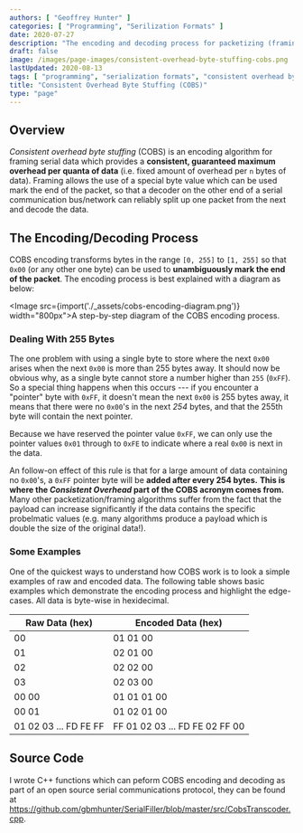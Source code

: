 ```yaml
---
authors: [ "Geoffrey Hunter" ]
categories: [ "Programming", "Serilization Formats" ]
date: 2020-07-27
description: "The encoding and decoding process for packetizing (framing) data using Consistent Overhead Byte Stuffing (COBS)."
draft: false
image: /images/page-images/consistent-overhead-byte-stuffing-cobs.png
lastUpdated: 2020-08-13
tags: [ "programming", "serialization formats", "consistent overhead byte stuffing", "COBS", "C++", "encoding", "decoding", "packetizing", "framing" ]
title: "Consistent Overhead Byte Stuffing (COBS)"
type: "page"
---
```



## Overview

_Consistent overhead byte stuffing_ (COBS) is an encoding algorithm for framing serial data which provides a **consistent, guaranteed maximum overhead per quanta of data** (i.e. fixed amount of overhead per `n` bytes of data). Framing allows the use of a special byte value which can be used mark the end of the packet, so that a decoder on the other end of a serial communication bus/network can reliably split up one packet from the next and decode the data.

## The Encoding/Decoding Process

COBS encoding transforms bytes in the range `[0, 255]` to `[1, 255]` so that `0x00` (or any other one byte) can be used to **unambiguously mark the end of the packet**. The encoding process is best explained with a diagram as below:

<Image src={import('./_assets/cobs-encoding-diagram.png')} width="800px">A step-by-step diagram of the COBS encoding process.</Image>

### Dealing With 255 Bytes

The one problem with using a single byte to store where the next `0x00` arises when the next `0x00` is more than 255 bytes away. It should now be obvious why, as a single byte cannot store a number higher than `255` (`0xFF`). So a special thing happens when this occurs --- if you encounter a "pointer" byte with `0xFF`, it doesn't mean the next `0x00` is 255 bytes away, it means that there were no `0x00`'s in the next *254* bytes, and that the 255th byte will contain the next pointer.

Because we have reserved the pointer value `0xFF`, we can only use the pointer values `0x01` through to `0xFE` to indicate where a real `0x00` is next in the data.

An follow-on effect of this rule is that for a large amount of data containing no `0x00`'s, a `0xFF` pointer byte will be **added after every 254 bytes.** **This is where the _Consistent Overhead_ part of the COBS acronym comes from.** Many other packetization/framing algorithms suffer from the fact that the payload can increase significantly if the data contains the specific probelmatic values (e.g. many algorithms produce a payload which is double the size of the original data!).

### Some Examples

One of the quickest ways to understand how COBS work is to look a simple examples of raw and encoded data. The following table shows basic examples which demonstrate the encoding process and highlight the edge-cases. All data is byte-wise in hexidecimal.

<table class="code">
  <thead>
    <th>Raw Data (hex)</th>   <th>Encoded Data (hex)</th>
  </thead>
  <tbody>
    <tr><td>00</td>       <td>01  01  00</td></tr>
    <tr><td>01</td>       <td>02  01  00</td></tr>
    <tr><td>02</td>       <td>02  02  00</td></tr>
    <tr><td>03</td>       <td>02  03  00</td></tr>
    <tr><td>00  00</td>   <td>01  01  01  00</td></tr>
    <tr><td>00  01</td>   <td>01  02  01  00</td></tr>
    <tr><td>01 02 03 ... FD FE FF</td>  <td>FF 01 02 03 ... FD FE 02 FF 00</td></tr>
  </tbody>
</table>

## Source Code

I wrote C++ functions which can peform COBS encoding and decoding as part of an open source serial communications protocol, they can be found at https://github.com/gbmhunter/SerialFiller/blob/master/src/CobsTranscoder.cpp.